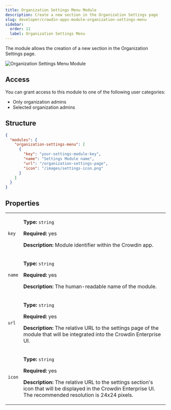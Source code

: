 ```yaml
---
title: Organization Settings Menu Module
description: Create a new section in the Organization Settings page
slug: developer/crowdin-apps-module-organization-settings-menu
sidebar:
  order: 11
  label: Organization Settings Menu
---
```



The module allows the creation of a new section in the Organization Settings page.

<Image src={orgSettingsMenu} alt="Organization Settings Menu Module" />

## Access

You can grant access to this module to one of the following user categories:

* Only organization admins
* Selected organization admins

## Structure

```json title="manifest.json"
{
  "modules": {
    "organization-settings-menu": [
      {
        "key": "your-settings-module-key",
        "name": "Settings Module name",
        "url": "/organization-settings-page",
        "icon": "/images/settings-icon.png"
      }
    ]
  }
}
```

## Properties

<table>
  <tbody>
    <tr>
      <td><code>key</code></td>
      <td>
        <p><strong>Type:</strong> <code>string</code></p>
        <p><strong>Required:</strong> yes</p>
        <p><strong>Description:</strong> Module identifier within the Crowdin app.</p>
      </td>
    </tr>
    <tr>
      <td><code class="whitespace-nowrap">name</code></td>
      <td>
        <p><strong>Type:</strong> <code>string</code></p>
        <p><strong>Required:</strong> yes</p>
        <p><strong>Description:</strong> The human-readable name of the module.</p>
      </td>
    </tr>
    <tr>
      <td><code>url</code></td>
      <td>
        <p><strong>Type:</strong> <code>string</code></p>
        <p><strong>Required:</strong> yes</p>
        <p><strong>Description:</strong> The relative URL to the settings page of the module that will be integrated into the Crowdin Enterprise UI.</p>
      </td>
    </tr>
    <tr>
      <td><code>icon</code></td>
      <td>
        <p><strong>Type:</strong> <code>string</code></p>
        <p><strong>Required:</strong> yes</p>
        <p><strong>Description:</strong> The relative URL to the settings section's icon that will be displayed in the Crowdin Enterprise UI.<br/>
         The recommended resolution is 24x24 pixels.</p>
      </td>
    </tr>
  </tbody>
</table>
